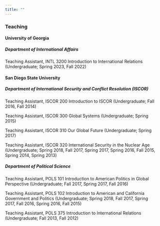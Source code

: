 ```yaml
---
title: ""
---
```


### Teaching

#### University of Georgia

##### Department of International Affairs

Teaching Assistant, INTL 3200 Introduction to International Relations (Undergraduate; Spring 2023, Fall 2022)

#### San Diego State University

##### Department of International Security and Conflict Resolution (ISCOR)

Teaching Assistant, ISCOR 200 Introduction to ISCOR (Undergraduate; Fall 2016, Fall 2014)

Teaching Assistant, ISCOR 300 Global Systems (Undergraduate; Spring 2015)

Teaching Assistant, ISCOR 310 Our Global Future (Undergraduate; Spring 2017)

Teaching Assistant, ISCOR 320 International Security in the Nuclear Age (Undergraduate; Spring 2018, Fall 2017, Spring 2017, Spring 2016, Fall 2015, Spring 2014, Spring 2013)

##### Department of Political Science

Teaching Assistant, POLS 101 Introduction to American Politics in Global Perspective (Undergraduate; Fall 2017, Spring 2017, Fall 2016)

Teaching Assistant, POLS 102 Introduction to American and California Government and Politics (Undergraduate; Spring 2018, Fall 2017, Spring 2017, Fall 2016, Spring 2016, Fall 2015)

Teaching Assistant, POLS 375 Introduction to International Relations (Undergraduate; Fall 2013, Fall 2012)